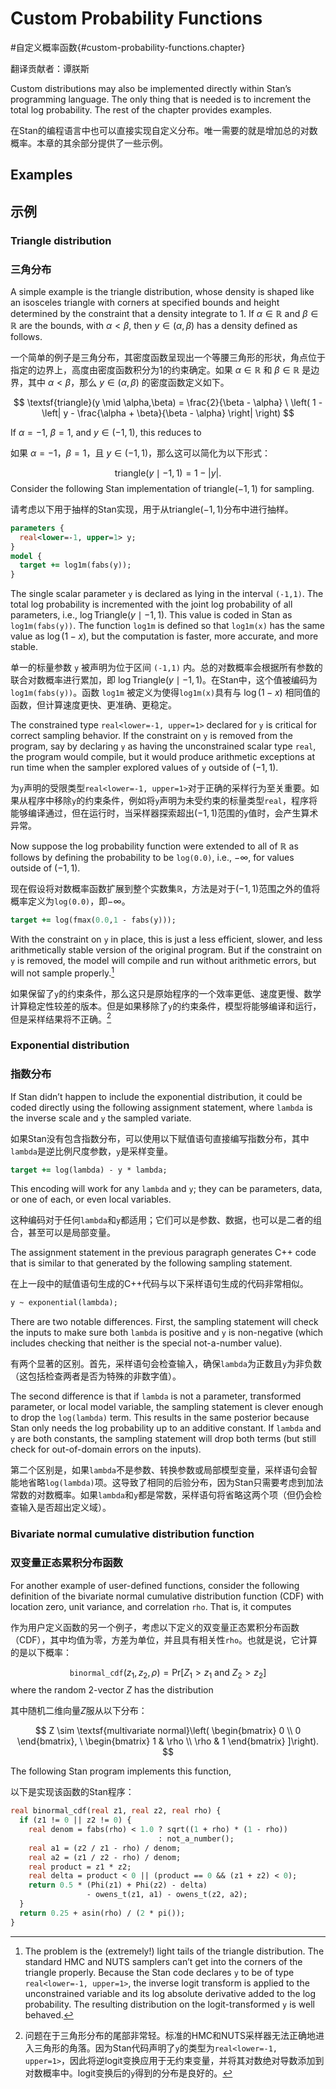# Custom Probability Functions  {#custom-probability-functions.chapter}

#自定义概率函数{#custom-probability-functions.chapter}

翻译贡献者：谭朕斯

Custom distributions may also be implemented directly within Stan's
programming language.  The only thing that is needed is to increment
the total log probability.  The rest of the chapter provides examples.

在Stan的编程语言中也可以直接实现自定义分布。唯一需要的就是增加总的对数概率。本章的其余部分提供了一些示例。

## Examples

## 示例

### Triangle distribution {-}

### 三角分布 {-}

A simple example is the triangle distribution,
whose density is shaped like an isosceles triangle with corners at
specified bounds and height determined by the constraint that a
density integrate to 1.  If $\alpha \in \mathbb{R}$ and $\beta \in \mathbb{R}$
are the bounds, with $\alpha < \beta$, then $y \in (\alpha,\beta)$ has
a density defined as follows.

一个简单的例子是三角分布，其密度函数呈现出一个等腰三角形的形状，角点位于指定的边界上，高度由密度函数积分为1的约束确定。如果 $\alpha \in \mathbb{R}$ 和 $\beta \in \mathbb{R}$ 是边界，其中 $\alpha < \beta$，那么 $y \in (\alpha,\beta)$ 的密度函数定义如下。

$$
\textsf{triangle}(y \mid \alpha,\beta)
=
\frac{2}{\beta - \alpha}
\
\left(
1 -
\left|
y - \frac{\alpha + \beta}{\beta - \alpha}
\right|
\right)
$$

If $\alpha = -1$, $\beta = 1$, and $y \in (-1,1)$, this reduces to

如果 $\alpha = -1$，$\beta = 1$，且 $y \in (-1,1)$，那么这可以简化为以下形式：

$$
\textsf{triangle}(y \mid -1,1) = 1 - |y|.
$$
Consider the following Stan implementation of
$\textsf{triangle}(-1,1)$ for sampling.

请考虑以下用于抽样的Stan实现，用于从$\textsf{triangle}(-1,1)$分布中进行抽样。

```stan
parameters {
  real<lower=-1, upper=1> y;
}
model {
  target += log1m(fabs(y));
}
```

The single scalar parameter `y` is declared as lying in the
interval `(-1,1)`.  The total log probability is
incremented with the joint log probability of all parameters, i.e.,
$\log \mathsf{Triangle}(y \mid -1,1)$.  This value is coded in Stan as
`log1m(fabs(y))`.  The function `log1m` is defined so
that `log1m(x)` has the same value as $\log(1-x)$, but the
computation is faster, more accurate, and more stable.

单一的标量参数 `y` 被声明为位于区间 `(-1,1)` 内。总的对数概率会根据所有参数的联合对数概率进行累加，即 $\log \mathsf{Triangle}(y \mid -1,1)$。在Stan中，这个值被编码为 `log1m(fabs(y))`。函数 `log1m` 被定义为使得`log1m(x)`具有与 $\log(1-x)$ 相同值的函数，但计算速度更快、更准确、更稳定。

The constrained type `real<lower=-1, upper=1>` declared for `y` is
critical for correct sampling behavior.  If the constraint on `y`
is removed from the program, say by declaring `y` as having the
unconstrained scalar type `real`, the program would compile, but
it would produce arithmetic exceptions at run time when the sampler
explored values of `y` outside of $(-1,1)$.

为`y`声明的受限类型`real<lower=-1, upper=1>`对于正确的采样行为至关重要。如果从程序中移除`y`的约束条件，例如将`y`声明为未受约束的标量类型`real`，程序将能够编译通过，但在运行时，当采样器探索超出$(-1,1)$范围的`y`值时，会产生算术异常。

Now suppose the log probability function were extended to all of
$\mathbb{R}$ as follows by defining the probability to be `log(0.0)`,
i.e., $-\infty$, for values outside of $(-1,1)$.

现在假设将对数概率函数扩展到整个实数集$\mathbb{R}$，方法是对于$(-1,1)$范围之外的值将概率定义为`log(0.0)`，即$-\infty$。

```stan
target += log(fmax(0.0,1 - fabs(y)));
```

With the constraint on `y` in place, this is just a less
efficient, slower, and less arithmetically stable version of the
original program.  But if the constraint on `y` is removed,
the model will compile and run without arithmetic errors, but will not
sample properly.^[The problem is the (extremely!) light tails of the triangle distribution.  The standard HMC and NUTS samplers can't get into the corners of the triangle properly.  Because the Stan code declares `y` to be of type `real<lower=-1, upper=1>`, the inverse logit transform is applied to the unconstrained variable and its log absolute derivative added to the log probability.  The resulting distribution on the logit-transformed `y` is well behaved.]

如果保留了`y`的约束条件，那么这只是原始程序的一个效率更低、速度更慢、数学计算稳定性较差的版本。但是如果移除了`y`的约束条件，模型将能够编译和运行，但是采样结果将不正确。^[问题在于三角形分布的尾部非常轻。标准的HMC和NUTS采样器无法正确地进入三角形的角落。因为Stan代码声明了`y`的类型为`real<lower=-1, upper=1>`，因此将逆logit变换应用于无约束变量，并将其对数绝对导数添加到对数概率中。logit变换后的`y`得到的分布是良好的。]

### Exponential distribution {-}

### 指数分布 {-}

If Stan didn't happen to include the exponential distribution, it
could be coded directly using the following assignment statement,
where `lambda` is the inverse scale and `y` the sampled
variate.

如果Stan没有包含指数分布，可以使用以下赋值语句直接编写指数分布，其中`lambda`是逆比例尺度参数，`y`是采样变量。

```stan
target += log(lambda) - y * lambda;
```

This encoding will work for any `lambda` and `y`; they can
be parameters, data, or one of each, or even local variables.

这种编码对于任何`lambda`和`y`都适用；它们可以是参数、数据，也可以是二者的组合，甚至可以是局部变量。

The assignment statement in the previous paragraph generates
C++ code that is  similar to that generated by the following
sampling statement.

在上一段中的赋值语句生成的C++代码与以下采样语句生成的代码非常相似。

```stan
y ~ exponential(lambda);
```

There are two notable differences.  First, the sampling statement will
check the inputs to make sure both `lambda` is positive and
`y` is non-negative (which includes checking that neither is the
special not-a-number value).

有两个显著的区别。首先，采样语句会检查输入，确保`lambda`为正数且`y`为非负数（这包括检查两者是否为特殊的非数字值）。

The second difference is that if `lambda` is not a parameter,
transformed parameter, or local model variable, the sampling statement
is clever enough to drop the `log(lambda)` term.  This results in
the same posterior because Stan only needs the log probability up to
an additive constant.  If `lambda` and `y` are both
constants, the sampling statement will drop both terms (but still
check for out-of-domain errors on the inputs).

第二个区别是，如果`lambda`不是参数、转换参数或局部模型变量，采样语句会智能地省略`log(lambda)`项。这导致了相同的后验分布，因为Stan只需要考虑到加法常数的对数概率。如果`lambda`和`y`都是常数，采样语句将省略这两个项（但仍会检查输入是否超出定义域）。

### Bivariate normal cumulative distribution function {-}

### 双变量正态累积分布函数 {-}

For another example of user-defined functions, consider the following
definition of the bivariate normal cumulative distribution function
(CDF) with location zero, unit variance, and correlation `rho`.
That is, it computes

作为用户定义函数的另一个例子，考虑以下定义的双变量正态累积分布函数（CDF），其中均值为零，方差为单位，并且具有相关性`rho`。也就是说，它计算的是以下概率：

$$
\texttt{binormal}\mathtt{\_}\texttt{cdf}(z_1, z_2, \rho) = \textsf{Pr}[Z_1 > z_1 \text{ and } Z_2 > z_2]
$$
where the random 2-vector $Z$ has the distribution

其中随机二维向量$Z$服从以下分布：

$$
Z \sim \textsf{multivariate normal}\left(
\begin{bmatrix}
0 \\
0
\end{bmatrix}, \
\begin{bmatrix}
1 & \rho
\\
\rho & 1
\end{bmatrix}
]\right).
$$

The following Stan program implements this function,

以下是实现该函数的Stan程序：

```stan
real binormal_cdf(real z1, real z2, real rho) {
  if (z1 != 0 || z2 != 0) {
    real denom = fabs(rho) < 1.0 ? sqrt((1 + rho) * (1 - rho)) 
                                 : not_a_number();
    real a1 = (z2 / z1 - rho) / denom;
    real a2 = (z1 / z2 - rho) / denom;
    real product = z1 * z2;
    real delta = product < 0 || (product == 0 && (z1 + z2) < 0);
    return 0.5 * (Phi(z1) + Phi(z2) - delta)
                 - owens_t(z1, a1) - owens_t(z2, a2);
  }
  return 0.25 + asin(rho) / (2 * pi());
}
```

